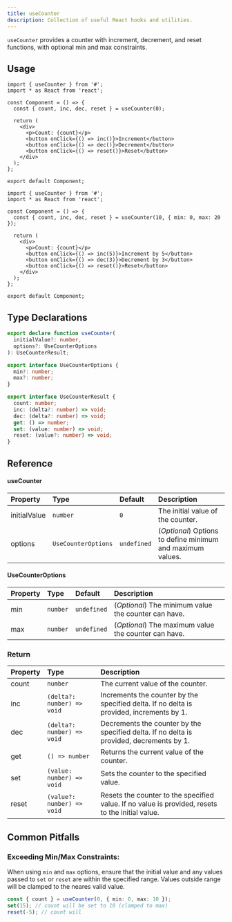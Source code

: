 ```yaml
---
title: useCounter
description: Collection of useful React hooks and utilities.
---
```


`useCounter` provides a counter with increment, decrement, and reset functions, with optional min and max constraints.

## Usage

```tsx
import { useCounter } from '#';
import * as React from 'react';

const Component = () => {
  const { count, inc, dec, reset } = useCounter(0);

  return (
    <div>
      <p>Count: {count}</p>
      <button onClick={() => inc()}>Increment</button>
      <button onClick={() => dec()}>Decrement</button>
      <button onClick={() => reset()}>Reset</button>
    </div>
  );
};

export default Component;
```

```tsx
import { useCounter } from '#';
import * as React from 'react';

const Component = () => {
  const { count, inc, dec, reset } = useCounter(10, { min: 0, max: 20 });

  return (
    <div>
      <p>Count: {count}</p>
      <button onClick={() => inc(5)}>Increment by 5</button>
      <button onClick={() => dec(3)}>Decrement by 3</button>
      <button onClick={() => reset()}>Reset</button>
    </div>
  );
};

export default Component;
```

## Type Declarations

```ts
export declare function useCounter(
  initialValue?: number,
  options?: UseCounterOptions
): UseCounterResult;

export interface UseCounterOptions {
  min?: number;
  max?: number;
}

export interface UseCounterResult {
  count: number;
  inc: (delta?: number) => void;
  dec: (delta?: number) => void;
  get: () => number;
  set: (value: number) => void;
  reset: (value?: number) => void;
}
```

## Reference

#### useCounter

| Property     | Type                | Default     | Description                                                |
| :----------- | :------------------ | :---------- | :--------------------------------------------------------- |
| initialValue | `number`            | `0`         | The initial value of the counter.                          |
| options      | `UseCounterOptions` | `undefined` | (_Optional_) Options to define minimum and maximum values. |

#### UseCounterOptions

| Property | Type     | Default     | Description                                          |
| :------- | :------- | :---------- | :--------------------------------------------------- |
| min      | `number` | `undefined` | (_Optional_) The minimum value the counter can have. |
| max      | `number` | `undefined` | (_Optional_) The maximum value the counter can have. |

### Return

| Property | Type                       | Description                                                                                      |
| :------- | :------------------------- | :----------------------------------------------------------------------------------------------- |
| count    | `number`                   | The current value of the counter.                                                                |
| inc      | `(delta?: number) => void` | Increments the counter by the specified delta. If no delta is provided, increments by 1.         |
| dec      | `(delta?: number) => void` | Decrements the counter by the specified delta. If no delta is provided, decrements by 1.         |
| get      | `() => number`             | Returns the current value of the counter.                                                        |
| set      | `(value: number) => void`  | Sets the counter to the specified value.                                                         |
| reset    | `(value?: number) => void` | Resets the counter to the specified value. If no value is provided, resets to the initial value. |

## Common Pitfalls

### Exceeding Min/Max Constraints:

When using `min` and `max` options, ensure that the initial value and any values passed to `set` or `reset` are within the specified range. Values outside range will be clamped to the neares valid value.

```ts
const { count } = useCounter(0, { min: 0, max: 10 });
set(15); // count will be set to 10 (clamped to max)
reset(-5); // count will
```
